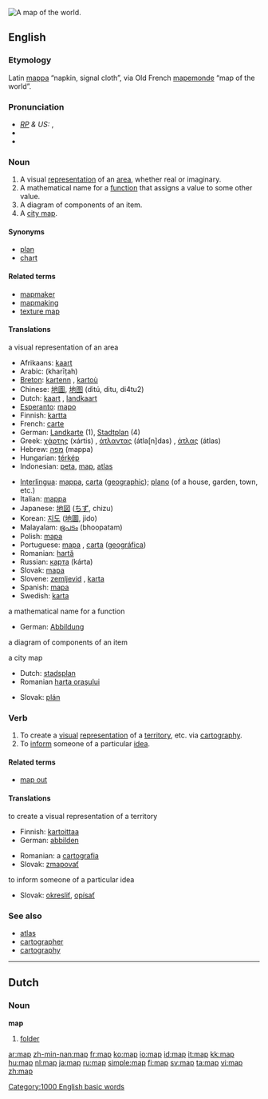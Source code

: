 [[Image:Worldmap LandAndPolitical.jpg|thumb|right|A map of the world.]]
{{wikipedia}}
==English==

===Etymology===
Latin [[mappa]] “napkin, signal cloth”, via Old French [[mapemonde]] “map of the world”.

===Pronunciation===
* ''[[RP]] & US:'' {{IPA|/mæp/}}, {{SAMPA|/m{p/}}
*{{audio|en-us-map.ogg|Audio (US)}}
*{{rhymes|æp}}

===Noun===

{{en-noun}}

# A visual [[representation]] of an [[area]], whether real or imaginary.
# A mathematical name for a [[function]] that assigns a value to some other value.
# A diagram of components of an item.
# A [[city map]].

====Synonyms====
*[[plan]]
*[[chart]]

====Related terms====
*[[mapmaker]]
*[[mapmaking]]
*[[texture map]]

====Translations====
;a visual representation of an area
{{top}}
*Afrikaans: [[kaart]]
*Arabic: {{ARchar|[[خريطة]]}} (kharīṭah) {{f}}
*[[Breton]]: [[kartenn]] {{f}}, [[kartoù]] {{p}}
*Chinese: [[地圖]], [[地图]] (dìtú, ditu, di4tu2)
*Dutch: [[kaart]] {{f}}, [[landkaart]] {{f}}
*[[Esperanto]]: [[mapo]]
*Finnish: [[kartta]]
*French: [[carte]] {{f}}
*German: [[Landkarte]] {{f}} (1), [[Stadtplan]] {{m}} (4)
*Greek: [[χάρτης]] (xártis) {{m}}, [[άτλαντας]] (átla[n]das) {{m}}, [[άτλας]] (átlas) {{m}}
*Hebrew: [[מפה]] (mappa) {{f}}
*Hungarian: [[térkép]]
*Indonesian: [[peta]], [[#Indonesian|map]], [[atlas]]
{{mid}}
*[[Interlingua]]: [[mappa]], [[carta]] ([[carta geographic|geographic]]); [[plano]] (of a house, garden, town, etc.)
*Italian: [[mappa]] {{f}}
*Japanese: [[地図]] ([[ちず]], chizu)
*Korean: [[지도]] ([[地圖]], jido)
*Malayalam: [[ഭൂപടം]] (bhoopatam)
*Polish: [[mapa]] {{f}}
*Portuguese: [[mapa]] {{m}}, [[carta]] ([[carta geográfica|geográfica]]) {{f}}
*Romanian: [[hartă]] {{f}}
*Russian: [[карта]] (kárta) {{f}}
*Slovak: [[mapa]] {{f}}
*Slovene: [[zemljevid]] {{m}}, [[karta]] {{f}}
*Spanish: [[mapa]] {{m}}
*Swedish: [[karta]] {{c}}
{{bottom}}

;a mathematical name for a function
{{top}}
*German: [[Abbildung]] {{f}}
{{mid}}
{{bottom}}

;a diagram of components of an item
{{top}}
{{mid}}
{{bottom}}

;a city map
{{top}}
*Dutch: [[stadsplan]] {{n}}
*Romanian [[harta oraşului]] {{f}}
{{mid}}
*Slovak: [[plán]] {{m}}
{{bottom}}

===Verb===
{{en-verb|map|p|ed}}

# To create a [[visual]] [[representation]] of a [[territory]], etc. via [[cartography]].
# To [[inform]] someone of a particular [[idea]].

====Related terms====
*[[map out]]

====Translations====
;to create a visual representation of a territory
{{top}}
*Finnish: [[kartoittaa]]
*German: [[abbilden]]
{{mid}}
*Romanian: a [[cartografia]]
*Slovak: [[zmapovať]]
{{bottom}}

;to inform someone of a particular idea
{{top}}
*Slovak: [[okresliť]], [[opísať]] 
{{mid}}
{{bottom}}

===See also===
*[[atlas]]
*[[cartographer]]
*[[cartography]]

----

==Dutch==

===Noun===
'''map''' {{f}}

# [[folder]]


[[Category:1000 English basic words]]

[[ar:map]]
[[zh-min-nan:map]]
[[fr:map]]
[[ko:map]]
[[io:map]]
[[id:map]]
[[it:map]]
[[kk:map]]
[[hu:map]]
[[nl:map]]
[[ja:map]]
[[ru:map]]
[[simple:map]]
[[fi:map]]
[[sv:map]]
[[ta:map]]
[[vi:map]]
[[zh:map]]